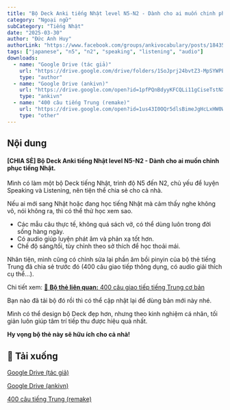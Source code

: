 ```yaml
---
title: "Bộ Deck Anki tiếng Nhật level N5-N2 - Dành cho ai muốn chinh phục tiếng Nhật"
category: "Ngoại ngữ"
subCategory: "Tiếng Nhật"
date: "2025-03-30"
author: "Đức Anh Huy"
authorLink: "https://www.facebook.com/groups/ankivocabulary/posts/1843550589737923/"
tags: ["japanese", "n5", "n2", "speaking", "listening", "audio"]
downloads:
  - name: "Google Drive (tác giả)"
    url: "https://drive.google.com/drive/folders/1SoJprj24bvtZ3-MpSYWPEl4C9ehtr0NS"
    type: "author"
  - name: "Google Drive (ankivn)"
    url: "https://drive.google.com/open?id=1pfPQnBdyyKFCQLi11gCiseTstNXQjtB2&usp=drive_fs"
    type: "ankivn"
  - name: "400 câu tiếng Trung (remake)"
    url: "https://drive.google.com/open?id=1us43I0OQr5dlsBimeJgHcLxHW0W46YHz&usp=drive_fs"
    type: "other"
---
```



<YouTubeEmbed videoId="LKajwLbaZzo" />

## Nội dung

#### [CHIA SẺ] Bộ Deck Anki tiếng Nhật level N5-N2 - Dành cho ai muốn chinh phục tiếng Nhật.

Mình có làm một bộ Deck tiếng Nhật, trình độ N5 đến N2, chủ yếu để luyện Speaking và Listening, nên tiện thể chia sẻ cho cả nhà.

Nếu ai mới sang Nhật hoặc đang học tiếng Nhật mà cảm thấy nghe không vô, nói không ra, thì có thể thử học xem sao.

- Các mẫu câu thực tế, không quá sách vở, có thể dùng luôn trong đời sống hàng ngày.
- Có audio giúp luyện phát âm và phản xạ tốt hơn.
- Chế độ sáng/tối, tùy chỉnh theo sở thích để học thoải mái.

Nhân tiện, mình cũng có chỉnh sửa lại phần âm bồi pinyin của bộ thẻ tiếng Trung đã chia sẻ trước đó (400 câu giao tiếp thông dụng, có audio giải thích cụ thể...).

Chi tiết xem: [🔗 **Bộ thẻ liên quan:** 400 câu giao tiếp tiếng Trung cơ bản](../400-cau-giao-tiep-tieng-trung-co-ban)

Bạn nào đã tải bộ đó rồi thì có thể cập nhật lại để dùng bản mới này nhé.

Mình có thể design bộ Deck đẹp hơn, nhưng theo kinh nghiệm cá nhân, tối giản luôn giúp tâm trí tiếp thu được hiệu quả nhất.

**Hy vọng bộ thẻ này sẽ hữu ích cho cả nhà!**

## 📗 Tải xuống

[Google Drive (tác giả)](https://drive.google.com/drive/folders/1SoJprj24bvtZ3-MpSYWPEl4C9ehtr0NS)

[Google Drive (ankivn)](https://drive.google.com/open?id=1pfPQnBdyyKFCQLi11gCiseTstNXQjtB2&usp=drive_fs)

[400 câu tiếng Trung (remake)](https://drive.google.com/open?id=1us43I0OQr5dlsBimeJgHcLxHW0W46YHz&usp=drive_fs)